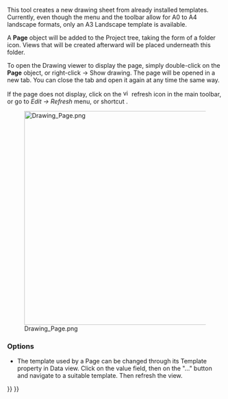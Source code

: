 <languages/>
{{docnav|[[Drawing_Open_SVG|Open scalable vector graphic]]|[[Drawing_View|Insert a view]]|[[Drawing_Workbench|Drawing Workbench]]|IconL=Drawing_Open_SVG.png|IconC=Workbench_Drawing.svg|IconR=Drawing_View.png}}

{{GuiCommand|Name=Drawing Landscape A3|Workbenches=[[Drawing Workbench|Drawing]], Complete|MenuLocation=Drawing → Insert new drawing → A3 Landscape|Shortcut=none}}

This tool creates a new drawing sheet from already installed templates. Currently, even though the menu and the toolbar allow for A0 to A4 landscape formats, only an A3 Landscape template is available.

A '''Page''' object will be added to the Project tree, taking the form of a folder icon. Views that will be created afterward will be placed underneath this folder.

To open the Drawing viewer to display the page, simply double-click on the '''Page''' object, or right-click → Show drawing. The page will be opened in a new tab. You can close the tab and open it again at any time the same way.

If the page does not display, click on the [[File:view-refresh.png|16px]] refresh icon in the main toolbar, or go to ''Edit → Refresh'' menu, or shortcut {{KEY|CTRL+R}}.


[[File:Drawing_Page.png|500px]]

=== Options ===

* The template used by a Page can be changed through its Template property in Data view. Click on the value field, then on the "..." button and navigate to a suitable template. Then refresh the view.

{{docnav|[[Drawing_Open_SVG|Open scalable vector graphic]]|[[Drawing_View|Insert a view]]|[[Drawing_Workbench|Drawing Workbench]]|IconL=Drawing_Open_SVG.png|IconC=Workbench_Drawing.svg|IconR=Drawing_View.png}}

{{Drawing Tools navi{{#translation:}}}}
{{Userdocnavi{{#translation:}}}}